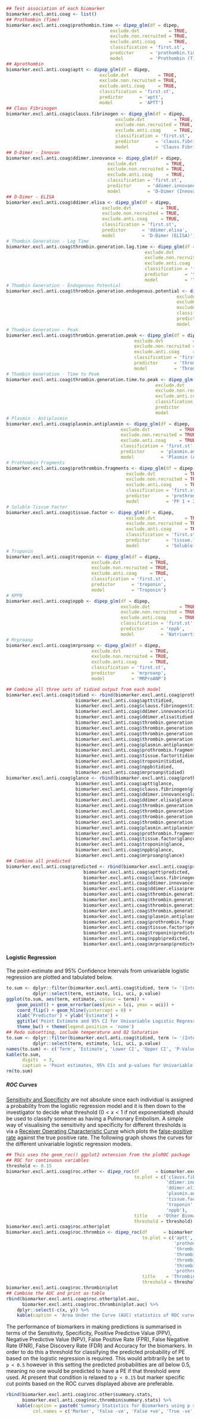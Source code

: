 ```r
## Test association of each biomarker
biomarker.excl.anti.coag <- list()
## Prothombin (Time)
biomarker.excl.anti.coag$prothombin.time <- dipep_glm(df = dipep,
                                       exclude.dvt           = TRUE,
                                       exclude.non.recruited = TRUE,
                                       exclude.anti.coag     = TRUE,
                                       classification = 'first.st',
                                       predictor      = 'prothombin.time',
                                       model          = 'Prothombin (Time)')
## Aprothombin
biomarker.excl.anti.coag$aptt <- dipep_glm(df = dipep,
                                   exclude.dvt           = TRUE,
                                   exclude.non.recruited = TRUE,
                                   exclude.anti.coag     = TRUE,
                                   classification = 'first.st',
                                   predictor      = 'aptt',
                                   model          = 'APTT')
## Claus Fibrinogen
biomarker.excl.anti.coag$clauss.fibrinogen <- dipep_glm(df = dipep,
                                         exclude.dvt           = TRUE,
                                         exclude.non.recruited = TRUE,
                                         exclude.anti.coag     = TRUE,
                                         classification = 'first.st',
                                         predictor      = 'clauss.fibrinogen',
                                         model          = 'Clauss Fibrinogen')
## D-Dimer - Innovan
biomarker.excl.anti.coag$ddimer.innovance <- dipep_glm(df = dipep,
                                      exclude.dvt           = TRUE,
                                      exclude.non.recruited = TRUE,
                                      exclude.anti.coag     = TRUE,
                                      classification = 'first.st',
                                      predictor      = 'ddimer.innovance',
                                      model          = 'D-Dimer (Innovance)')
## D-Dimer - ELISA
biomarker.excl.anti.coag$ddimer.elisa <- dipep_glm(df = dipep,
                                    exclude.dvt           = TRUE,
                                    exclude.non.recruited = TRUE,
                                    exclude.anti.coag     = TRUE,
                                    classification = 'first.st',
                                    predictor      = 'ddimer.elisa',
                                    model          = 'D-Dimer (ELISA)')
# Thombin Generation - Lag Time
biomarker.excl.anti.coag$thrombin.generation.lag.time <- dipep_glm(df = dipep,
                                                    exclude.dvt           = TRUE,
                                                    exclude.non.recruited = TRUE,
                                                    exclude.anti.coag     = TRUE,
                                                    classification = 'first.st',
                                                    predictor      = 'thrombin.generation.lag.time',
                                                    model          = 'Thrombin Generation (Lag Time)')
# Thombin Generation - Endogenous Potential
biomarker.excl.anti.coag$thrombin.generation.endogenous.potential <- dipep_glm(df = dipep,
                                                                exclude.dvt           = TRUE,
                                                                exclude.non.recruited = TRUE,
                                                                exclude.anti.coag     = TRUE,
                                                                classification = 'first.st',
                                                                predictor      = 'thrombin.generation.endogenous.potential',
                                                                model          = 'Thrombin Generation (Endogenous Potential)')
# Thombin Generation - Peak
biomarker.excl.anti.coag$thrombin.generation.peak <- dipep_glm(df = dipep,
                                                exclude.dvt           = TRUE,
                                                exclude.non.recruited = TRUE,
                                                exclude.anti.coag     = TRUE,
                                                classification = 'first.st',
                                                predictor      = 'thrombin.generation.peak',
                                                model          = 'Thrombin Generation (Peak)')
# Thombin Generation - Time to Peak
biomarker.excl.anti.coag$thrombin.generation.time.to.peak <- dipep_glm(df = dipep,
                                                        exclude.dvt           = TRUE,
                                                        exclude.non.recruited = TRUE,
                                                        exclude.anti.coag     = TRUE,
                                                        classification = 'first.st',
                                                        predictor      = 'thrombin.generation.time.to.peak',
                                                        model          = 'Thrombin Generation (Time to Peak)')
# Plasmin - Antiplasmin
biomarker.excl.anti.coag$plasmin.antiplasmin <- dipep_glm(df = dipep,
                                           exclude.dvt           = TRUE,
                                           exclude.non.recruited = TRUE,
                                           exclude.anti.coag     = TRUE,
                                           classification = 'first.st',
                                           predictor      = 'plasmin.antiplasmin',
                                           model          = 'Plasmin (Antiplasmin)')
# Prothombin Fragments
biomarker.excl.anti.coag$prothrombin.fragments <- dipep_glm(df = dipep,
                                             exclude.dvt           = TRUE,
                                             exclude.non.recruited = TRUE,
                                             exclude.anti.coag     = TRUE,
                                             classification = 'first.st',
                                             predictor      = 'prothrombin.fragments',
                                             model          = 'PF 1 + 2')
# Soluble Tissue Factor
biomarker.excl.anti.coag$tissue.factor <- dipep_glm(df = dipep,
                                             exclude.dvt           = TRUE,
                                             exclude.non.recruited = TRUE,
                                             exclude.anti.coag     = TRUE,
                                             classification = 'first.st',
                                             predictor      = 'tissue.factor',
                                             model          = 'Soluble Tissue Factor')
# Troponin
biomarker.excl.anti.coag$troponin <- dipep_glm(df = dipep,
                                exclude.dvt           = TRUE,
                                exclude.non.recruited = TRUE,
                                exclude.anti.coag     = TRUE,
                                classification = 'first.st',
                                predictor      = 'troponin',
                                model          = 'Troponin')
# NPPB
biomarker.excl.anti.coag$nppb <- dipep_glm(df = dipep,
                                           exclude.dvt           = TRUE,
                                           exclude.non.recruited = TRUE,
                                           exclude.anti.coag     = TRUE,
                                           classification = 'first.st',
                                           predictor      = 'nppb',
                                           model          = 'Natriuertic Peptide')
# Mrproanp
biomarker.excl.anti.coag$mrproanp <- dipep_glm(df = dipep,
                                exclude.dvt           = TRUE,
                                exclude.non.recruited = TRUE,
                                exclude.anti.coag     = TRUE,
                                classification = 'first.st',
                                predictor      = 'mrproanp',
                                model          = 'MRProANP')

## Combine all three sets of tidied output from each model
biomarker.excl.anti.coag$tidied <- rbind(biomarker.excl.anti.coag$prothombin.time$tidied,
                          biomarker.excl.anti.coag$aptt$tidied,
                          biomarker.excl.anti.coag$clauss.fibrinogen$tidied,
                          biomarker.excl.anti.coag$ddimer.innovance$tidied,
                          biomarker.excl.anti.coag$ddimer.elisa$tidied,
                          biomarker.excl.anti.coag$thrombin.generation.lag.time$tidied,
                          biomarker.excl.anti.coag$thrombin.generation.endogenous.potential$tidied,
                          biomarker.excl.anti.coag$thrombin.generation.peak$tidied,
                          biomarker.excl.anti.coag$thrombin.generation.time.to.peak$tidied,
                          biomarker.excl.anti.coag$plasmin.antiplasmin$tidied,
                          biomarker.excl.anti.coag$prothrombin.fragments$tidied,
                          biomarker.excl.anti.coag$tissue.factor$tidied,
                          biomarker.excl.anti.coag$troponin$tidied,
                          biomarker.excl.anti.coag$nppb$tidied,
                          biomarker.excl.anti.coag$mrproanp$tidied)
biomarker.excl.anti.coag$glance <- rbind(biomarker.excl.anti.coag$prothombin.time$glance,
                          biomarker.excl.anti.coag$aptt$glance,
                          biomarker.excl.anti.coag$clauss.fibrinogen$glance,
                          biomarker.excl.anti.coag$ddimer.innovance$glance,
                          biomarker.excl.anti.coag$ddimer.elisa$glance,
                          biomarker.excl.anti.coag$thrombin.generation.lag.time$glance,
                          biomarker.excl.anti.coag$thrombin.generation.endogenous.potential$glance,
                          biomarker.excl.anti.coag$thrombin.generation.peak$glance,
                          biomarker.excl.anti.coag$thrombin.generation.time.to.peak$glance,
                          biomarker.excl.anti.coag$plasmin.antiplasmin$glance,
                          biomarker.excl.anti.coag$prothrombin.fragments$glance,
                          biomarker.excl.anti.coag$tissue.factor$glance,
                          biomarker.excl.anti.coag$troponin$glance,
                          biomarker.excl.anti.coag$nppb$glance,
                          biomarker.excl.anti.coag$mrproanp$glance)
## Combine all predicted
biomarker.excl.anti.coag$predicted <- rbind(biomarker.excl.anti.coag$prothombin.time$predicted,
                             biomarker.excl.anti.coag$aptt$predicted,
                             biomarker.excl.anti.coag$clauss.fibrinogen$predicted,
                             biomarker.excl.anti.coag$ddimer.innovance$predicted,
                             biomarker.excl.anti.coag$ddimer.elisa$predicted,
                             biomarker.excl.anti.coag$thrombin.generation.lag.time$predicted,
                             biomarker.excl.anti.coag$thrombin.generation.endogenous.potential$predicted,
                             biomarker.excl.anti.coag$thrombin.generation.peak$predicted,
                             biomarker.excl.anti.coag$thrombin.generation.time.to.peak$predicted,
                             biomarker.excl.anti.coag$plasmin.antiplasmin$predicted,
                             biomarker.excl.anti.coag$prothrombin.fragments$predicted,
                             biomarker.excl.anti.coag$tissue.factor$predicted,
                             biomarker.excl.anti.coag$troponin$predicted,
                             biomarker.excl.anti.coag$nppb$predicted,
                             biomarker.excl.anti.coag$mrproanp$predicted)


```
#### Logistic Regression

The point-estimate and 95% Confidence Intervals from univariable logistic regression are plotted and tabulated below.

```r
to.sum <- dplyr::filter(biomarker.excl.anti.coag$tidied, term != '(Intercept)') %>%
          dplyr::select(term, estimate, lci, uci, p.value)
ggplot(to.sum, aes(term, estimate, colour = term)) +
    geom_point() + geom_errorbar(aes(ymin = lci, ymax = uci)) +
    coord_flip() + geom_hline(yintercept = 0) +
    xlab('Predictor') + ylab('Estimate') +
    ggtitle('Point Estimate and 95% CI for Univariable Logistic Regression of Biomarkers') +
    theme_bw() + theme(legend.position = 'none')
## Redo subsetting, include temperature and O2 Saturation
to.sum <- dplyr::filter(biomarker.excl.anti.coag$tidied, term != '(Intercept)') %>%
          dplyr::select(term, estimate, lci, uci, p.value)
names(to.sum) <- c('Term', 'Estimate', 'Lower CI', 'Upper CI', 'P-Value')
kable(to.sum,
      digits  = 3,
      caption = 'Point estimates, 95% CIs and p-values for Univariable Regression')
rm(to.sum)

```

##### ROC Curves

[Sensitivity and Specificity](https://en.wikipedia.org/wiki/Sensitivity_and_specificity) are not absolute since each individual is assigned a probability from the logistic regression model and it is then down to the investigator to decide what threshold ($0 < x < 1$ if not exponentiated) should be used to classify someone as having a Pulmonary Embolism.  A simple way of visualising the sensitivity and specificity for different thresholds is via a [Receiver Operating Characteristic Curve](https://en.wikipedia.org/wiki/Receiver_operating_characteristic) which plots the [false-positive rate](https://en.wikipedia.org/wiki/False_positive_rate) against the true positive rate.  The following graph shows the curves for the different univariable logistic regression models.

```r
## This uses the geom_roc() ggplot2 extension from the ploROC package
## ROC for continuous variables
threshold <- 0.15
biomarker.excl.anti.coag$roc.other <- dipep_roc(df      = biomarker.excl.anti.coag$predicted,
                                                to.plot = c('clauss.fibrinogen',
                                                            'ddimer.innovance',
                                                            'ddimer.elisa',
                                                            'plasmin.antiplasmin',
                                                            'tissue.factor',
                                                            'troponin',
                                                            'nppb'),
                                                title    = 'Other Biomarkers',
                                                threshold = threshold)
biomarker.excl.anti.coag$roc.other$plot
biomarker.excl.anti.coag$roc.thrombin <- dipep_roc(df      = biomarker.excl.anti.coag$predicted,
                                                   to.plot = c('aptt',
                                                               'prothombin.time',
                                                               'thrombin.generation.lag.time',
                                                               'thrombin.generation.endogenous.potential',
                                                               'thrombin.generation.peak',
                                                               'thrombin.generation.time.to.peak',
                                                               'prothrombin.fragments'),
                                                   title    = 'Thrombin/Prothombin Biomarkers',
                                                   threshold = threshold)
biomarker.excl.anti.coag$roc.thrombin$plot
## Combine the AUC and print as table
rbind(biomarker.excl.anti.coag$roc.other$plot.auc,
      biomarker.excl.anti.coag$roc.thrombin$plot.auc) %>%
    dplyr::select(-c(x, y)) %>%
    kable(caption = 'Area Under the Curve (AUC) statistics of ROC curves for Biomarkers')

```

The performance of biomarkers in making predictions is summarised in terms of the Sensitivity, Specificity, Positive Predictive Value (PPV), Negative Predictive Value (NPV), False Positive Rate (FPR), False Negative Rate (FNR), False Discovery Rate (FDR) and Accuracy for the biomarkers.  In order to do this a threshold for classifying the predicted probability of PE based on the logistic regression is required.  This would arbitrarily be set to `p < 0.5` however in this setting the predicted probabilities are *all* below 0.5, meaning no one would be predicted to have a PE if that threshold were used.  At present that condition is relaxed to `p < 0.15` but marker specific cut points based on the ROC curves displayed above are preferable.

```r
rbind(biomarker.excl.anti.coag$roc.other$summary.stats,
      biomarker.excl.anti.coag$roc.thrombin$summary.stats) %>%
    kable(caption = paste0('Summary Statistics for Biomarkers using p > ', threshold, ' to classify predicted probabilities as PE.'),
          col.names = c('Marker', 'False -ve', 'False +ve', 'True -ve', 'True +ve', 'Sensitivity', 'Specificity', 'PPV', 'NPV', 'FPR', 'FNR', 'FDR', 'Accuracy'))


```

